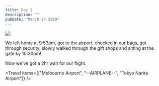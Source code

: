 ```yaml
---
title: Day 1
description: ""
pubDate: "March 24 2019"
---
```



<Img
  originalAspectRatio
  src="2019-japan/47f95594-f062-4908-87be-9f566a708a3a-912b95018362165b48b9d55b4798b124da44d4f1.jpg"
/>

We left home at 9:53pm, got to the airport, checked in our bags, got through security, slowly walked through the gift shops and sitting at the gate by 10:30pm!

Now we've got a 2hr wait for our flight.

<Travel items={["Melbourne Airport", "--AIRPLANE--", "Tokyo Narita Airport"]} />

